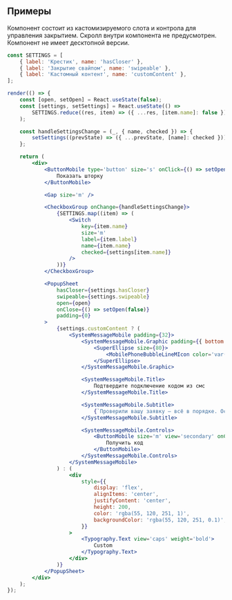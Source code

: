 ## Примеры

Компонент состоит из кастомизируемого слота и контрола для управления закрытием. Скролл внутри компонента не предусмотрен.
Компонент не имеет десктопной версии.

```jsx live mobileOnly mobileHeight={640}
const SETTINGS = [
    { label: 'Крестик', name: 'hasCloser' },
    { label: 'Закрытие свайпом', name: 'swipeable' },
    { label: 'Кастомный контент', name: 'customContent' },
];

render(() => {
    const [open, setOpen] = React.useState(false);
    const [settings, setSettings] = React.useState(() =>
        SETTINGS.reduce((res, item) => ({ ...res, [item.name]: false }), {}),
    );

    const handleSettingsChange = (_, { name, checked }) => {
        setSettings((prevState) => ({ ...prevState, [name]: checked }));
    };

    return (
        <div>
            <ButtonMobile type='button' size='s' onClick={() => setOpen(true)} block={true}>
                Показать шторку
            </ButtonMobile>

            <Gap size='m' />

            <CheckboxGroup onChange={handleSettingsChange}>
                {SETTINGS.map((item) => (
                    <Switch
                        key={item.name}
                        size='m'
                        label={item.label}
                        name={item.name}
                        checked={settings[item.name]}
                    />
                ))}
            </CheckboxGroup>

            <PopupSheet
                hasCloser={settings.hasCloser}
                swipeable={settings.swipeable}
                open={open}
                onClose={() => setOpen(false)}
                padding={0}
            >
                {settings.customContent ? (
                    <SystemMessageMobile padding={32}>
                        <SystemMessageMobile.Graphic padding={{ bottom: 24 }}>
                            <SuperEllipse size={80}>
                                <MobilePhoneBubbleLineMIcon color='var(--color-light-graphic-primary)' />
                            </SuperEllipse>
                        </SystemMessageMobile.Graphic>

                        <SystemMessageMobile.Title>
                            Подтвердите подключение кодом из смс
                        </SystemMessageMobile.Title>

                        <SystemMessageMobile.Subtitle>
                            {`Проверили вашу заявку — всё в порядке. Осталось подтвердить подключение`}
                        </SystemMessageMobile.Subtitle>

                        <SystemMessageMobile.Controls>
                            <ButtonMobile size='m' view='secondary' onClick={() => setOpen(false)}>
                                Получить код
                            </ButtonMobile>
                        </SystemMessageMobile.Controls>
                    </SystemMessageMobile>
                ) : (
                    <div
                        style={{
                            display: 'flex',
                            alignItems: 'center',
                            justifyContent: 'center',
                            height: 200,
                            color: 'rgba(55, 120, 251, 1)',
                            backgroundColor: 'rgba(55, 120, 251, 0.1)',
                        }}
                    >
                        <Typography.Text view='caps' weight='bold'>
                            Custom
                        </Typography.Text>
                    </div>
                )}
            </PopupSheet>
        </div>
    );
});
```
